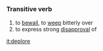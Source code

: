 =={{en}}==
===Transitive verb===
# to [[bewail]], to [[weep]] bitterly over
# to express strong [[disapproval]] of

[[it:deplore]]